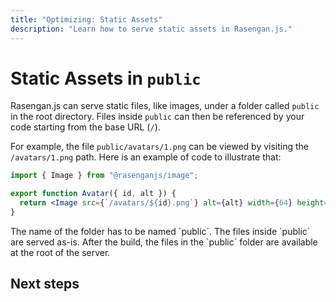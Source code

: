 ```yaml
---
title: "Optimizing: Static Assets"
description: "Learn how to serve static assets in Rasengan.js."
---
```



# Static Assets in `public`

Rasengan.js can serve static files, like images, under a folder called `public` in the root directory. Files inside `public` can then be referenced by your code starting from the base URL (`/`).

For example, the file `public/avatars/1.png` can be viewed by visiting the `/avatars/1.png` path. Here is an example of code to illustrate that:

```jsx filename="src/components/Avatar.jsx" showLineNumbers copy
import { Image } from "@rasenganjs/image";

export function Avatar({ id, alt }) {
  return <Image src={`/avatars/${id}.png`} alt={alt} width={64} height={64} />;
}
```

<AlertBox>
  The name of the folder has to be named `public`. The files inside `public` are
  served as-is. After the build, the files in the `public` folder are available
  at the root of the server.
</AlertBox>

## Next steps

<Container>
  <NextStepCard
    text="Configuring - TypeScript"
    link="/docs/core/configuring/typescript"
  />
</Container>
